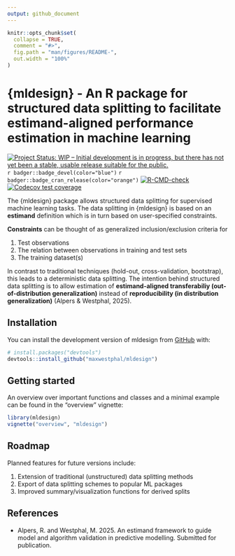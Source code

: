 ```yaml
---
output: github_document
---
```


<!-- README.md is generated from README.Rmd. Please edit that file -->

```r
knitr::opts_chunk$set(
  collapse = TRUE,
  comment = "#>",
  fig.path = "man/figures/README-",
  out.width = "100%"
)
```

# {mldesign} - An R package for structured data splitting to facilitate estimand-aligned performance estimation in machine learning

<!-- badges: start -->
[![Project Status: WIP – Initial development is in progress, but there has not yet been a stable, usable release suitable for the public.](https://www.repostatus.org/badges/latest/wip.svg)](https://www.repostatus.org/#wip)
`r badger::badge_devel(color="blue")`
`r badger::badge_cran_release(color="orange")`
[![R-CMD-check](https://github.com/maxwestphal/mldesign/actions/workflows/R-CMD-check.yaml/badge.svg)](https://github.com/maxwestphal/mldesign/actions/workflows/R-CMD-check.yaml)
[![Codecov test coverage](https://codecov.io/gh/maxwestphal/mldesign/branch/main/graph/badge.svg)](https://app.codecov.io/gh/maxwestphal/mldesign?branch=main)
<!-- badges: end -->



The {mldesign} package allows structured data splitting for supervised machine learning tasks. 
The data splitting in {mldesign} is based on an **estimand** definition which is in turn based
on user-specified constraints.

**Constraints** can be thought of as generalized inclusion/exclusion criteria for 

1. Test observations
2. The relation between observations in training and test sets
3. The training dataset(s)

In contrast to traditional techniques (hold-out, cross-validation, bootstrap), this leads to a
deterministic data splitting. The intention behind structured data splitting is to allow estimation of **estimand-aligned transferabiliy (out-of-distribution generalization)** instead of **reproducibility (in distribution generalization)** (Alpers & Westphal, 2025).


## Installation

You can install the development version of mldesign from [GitHub](https://github.com/) with:

```r
# install.packages("devtools")
devtools::install_github("maxwestphal/mldesign")
```

## Getting started

An overview over important functions and classes and a minimal example can be found in the "overview" vignette:

```r
library(mldesign)
vignette("overview", "mldesign")
```


## Roadmap

Planned features for future versions include:

1. Extension of traditional (unstructured) data splitting methods 
2. Export of data splitting schemes to popular ML packages
3. Improved summary/visualization functions for derived splits


## References

- Alpers, R. and Westphal, M. 2025. An estimand framework to guide model and
algorithm validation in predictive modelling. Submitted for publication.
